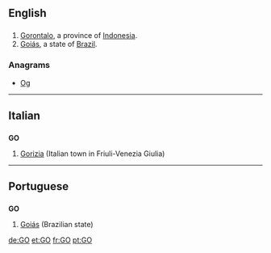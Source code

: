 {{also|Appendix:Variations of "go"}}
==English==
==={{abbreviation}}===
{{en-abbr}}
#[[Gorontalo]], a province of [[Indonesia]].
#[[Goiás]], a state of [[Brazil]].

===Anagrams===
* [[Og#English|Og]]
----

==Italian==

==={{abbreviation|it}}===
'''GO'''

# [[Gorizia]] (Italian town in Friuli-Venezia Giulia)

----

==Portuguese==

==={{abbreviation|pt}}===
'''GO'''

# [[Goiás]] (Brazilian state)

[[de:GO]]
[[et:GO]]
[[fr:GO]]
[[pt:GO]]